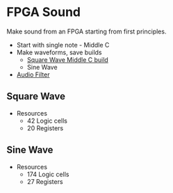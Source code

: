 = FPGA Sound =

Make sound from an FPGA starting from first principles.

* Start with single note - Middle C
* Make waveforms, save builds
** [https://github.com/douggilliland/FPGA_Sound/tree/Square-Wave-Middle-C Square Wave Middle C build]
** Sine Wave
* [https://github.com/douggilliland/FPGA_Sound/tree/main/Filter Audio Filter]

== Square Wave ==

* Resources
** 42 Logic cells
** 20 Registers

== Sine Wave ==

* Resources
** 174 Logic cells
** 27 Registers
